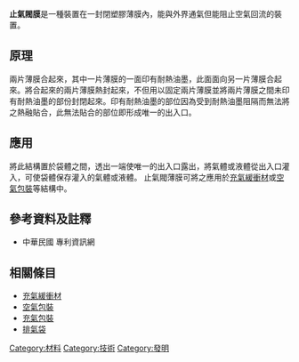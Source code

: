 '''止氣閥膜'''是一種裝置在一封閉塑膠薄膜內，能與外界通氣但能阻止空氣回流的裝置。

==原理==
兩片薄膜合起來，其中一片薄膜的一面印有耐熱油墨，此面面向另一片薄膜合起來。將合起來的兩片薄膜熱封起來，不但用以固定兩片薄膜並將兩片薄膜之間未印有耐熱油墨的部份封閉起來。印有耐熱油墨的部位因為受到耐熱油墨阻隔而無法將之熱融貼合，此無法貼合的部位即形成唯一的出入口。

==應用==
將此結構置於袋體之間，透出一端使唯一的出入口露出，將氣體或液體從出入口灌入，可使袋體保存灌入的氣體或液體。
止氣閥薄膜可將之應用於[[充氣緩衝材|充氣緩衝材]]或[[空氣包裝|空氣包裝]]等結構中。

==參考資料及註釋==
<div class="references-small">
*中華民國 專利資訊網
<references />
</div>

==相關條目==
*[[充氣緩衝材|充氣緩衝材]]
*[[空氣包裝|空氣包裝]]
*[[充氣包裝|充氣包裝]]
*[[排氣袋|排氣袋]]

[[Category:材料|Category:材料]]
[[Category:技術|Category:技術]]
[[Category:發明|Category:發明]]